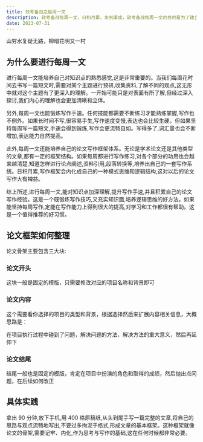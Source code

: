 ```yaml
---
title: 软考备战之每周一文
description: 软考备战每周一文，日积月累，水到渠成，软考备战每周一文的目的是为了建立自己的论文骨架
date: 2023-07-31
---
```


<Callout type="success">

山穷水复疑无路，柳暗花明又一村

</Callout>

## 为什么要进行每周一文

进行每周一文能培养自己对知识点的熟悉感觉,这是非常重要的。当我们每周花时间去书写一篇短文时,需要对某个主题进行预研,收集资料,了解不同的观点,这无形中就对这个主题有了更深入的理解。一开始可能只是对表面有所了解,但经过深入探讨,我们内心的理解也会更加清晰和立体。

另外,每周一文也能锻炼写作手速。任何技能都需要不断练习才能熟练掌握,写作也不例外。如果长时间不写,很容易手生,写作速度变慢,表达也会比较生硬。但如果坚持每周写一篇短文,手速会得到锻炼,写作会更流畅自如。写得多了,词汇量也会不断增加,表达能力自然提高。

此外,每周一文还能培养自己的论文写作框架体系。无论是学术论文还是其他类型的文章,都有一定的框架结构。如果每周都进行写作练习,对各个部分的功用也会越来越清楚,知道怎样进行论点阐述,资料引用,段落转换等,培养出自己的一套写作系统。日积月累,写作框架会内化成自己的一种模式思维和逻辑结构,这对以后的论文写作大有裨益。

综上所述,进行每周一文,能对知识点加深理解,提升写作手速,并且积累自己的论文写作经验。这是一个既锻炼写作技巧,又充实知识面,培养逻辑思维的好方法。如果能坚持每周写作,定能在写作能力上得到很大的提高,对学习和工作都很有帮助。这是一个值得推荐的好习惯。

## 论文框架如何整理

论文骨架主要包含三大块:

### 论文开头

这块一般是固定的模版，只需要修改对应的项目名称和背景即可

### 论文内容

这个需要看你选择的项目的类型和背景，根据选择然后来扩展内容相关信息，大概思路是：

在项目执行过程中碰到了问题，解决问题的方法，解决方法的重大意义，然后再延伸下

### 论文结尾

结尾一般也是固定的模版，肯定在项目中扮演的角色和取得的成绩，然后抛出点问题，在后续如何改正

## 具体实践

拿出 90 分钟,放下手机,用 400 格原稿纸,从头到尾手写一篇完整的文章,将自己的思路与观点流畅地写出,不要过多拘泥于格式,形成文章的基本框架。这种框架就像论文的骨架,需要记牢、内化,作为思考与写作的基础,这在任何时候都非常必要。
